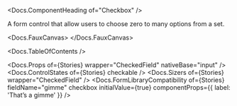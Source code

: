 


<Meta of={Stories} />

<Docs.ComponentHeading of="Checkbox" />

A form control that allow users to choose zero to many options from a set.

<Docs.FauxCanvas>
  <Checkbox label="Don’t not opt out of my newsletter 😈" />
</Docs.FauxCanvas>

<Docs.TableOfContents />

<Docs.Props of={Stories} wrapper="CheckedField" nativeBase="input" />
<Docs.ControlStates of={Stories} checkable />
<Docs.Sizers of={Stories} wrapper="CheckedField" />
<Docs.FormLibraryCompatibility
  of={Stories}
  fieldName="gimme"
  checkbox
  initialValue={true}
  componentProps={{ label: 'That’s a gimme' }}
/>

